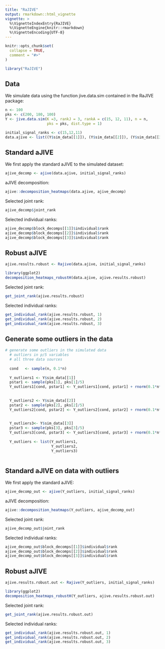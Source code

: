 ```yaml
---
title: "RaJIVE"
output: rmarkdown::html_vignette
vignette: >
  %\VignetteIndexEntry{RaJIVE}
  %\VignetteEngine{knitr::rmarkdown}
  %\VignetteEncoding{UTF-8}
---
```


```r
knitr::opts_chunk$set(
  collapse = TRUE,
  comment = "#>"
)
```

```r
library("RaJIVE")
```

## Data
We simulate data using the function jive.data.sim contained in the RaJIVE package: 

```r
n <- 100
pks <- c(200, 180, 100)
Y <- jive.data.sim(K =3, rankJ = 3, rankA = c(15, 12, 11), n = n,
                   pks = pks, dist.type = 1)

initial_signal_ranks <- c(15,12,11)
data.ajive <- list((Y$sim_data[[1]]), (Y$sim_data[[2]]), (Y$sim_data[[3]]))

```



## Standard aJIVE

We first apply the standard aJIVE to the simulated dataset: 

```r
ajive_decomp <- ajive(data.ajive, initial_signal_ranks)

```

aJIVE decomposition:

```r
ajive::decomposition_heatmaps(data.ajive, ajive_decomp)
```



Selected joint rank:
```r
ajive_decomp$joint_rank
```
Selected individual ranks: 
```r
ajive_decomp$block_decomps[[1]]$individual$rank
ajive_decomp$block_decomps[[2]]$individual$rank
ajive_decomp$block_decomps[[3]]$individual$rank
```



## Robust aJIVE
```r
ajive.results.robust <- Rajive(data.ajive, initial_signal_ranks)
```

```r
library(ggplot2)
decomposition_heatmaps_robustH(data.ajive, ajive.results.robust)
```


Selected joint rank:
```r
get_joint_rank(ajive.results.robust)

```
Selected individual ranks: 
```r
get_individual_rank(ajive.results.robust, 1)
get_individual_rank(ajive.results.robust, 2)
get_individual_rank(ajive.results.robust, 3)

```
## Generate some outliers in the data

```r
# generate some outliers in the simulated data
  # outliers in p/5 variables 
  # all three data sources
   
  cond   <- sample(n, 0.1*n)
  
  Y_outliers1 <- Y$sim_data[[1]]
  pstar1 <- sample(pks[1], pks[1]/5)
  Y_outliers1[cond, pstar1] <- Y_outliers1[cond, pstar1] + rnorm(0.1*n*pstar1, 15 , 1)  
  
  
  Y_outliers2 <- Y$sim_data[[2]]
  pstar2 <- sample(pks[2], pks[2]/5)
  Y_outliers2[cond, pstar2] <- Y_outliers2[cond, pstar2] + rnorm(0.1*n*pstar2, 15 , 1)  
  
  
  Y_outliers3<- Y$sim_data[[3]]
  pstar3 <- sample(pks[3], pks[3]/5)
  Y_outliers3[cond, pstar3] <- Y_outliers3[cond, pstar3] + rnorm(0.1*n*pstar3, 15 , 1)  
  
  Y_outliers <- list(Y_outliers1, 
                     Y_outliers2, 
                     Y_outliers3)
  
```

## Standard aJIVE on data with outliers

We first apply the standard aJIVE: 

```r
ajive_decomp_out <- ajive(Y_outliers, initial_signal_ranks)

```

aJIVE decomposition:

```r
ajive::decomposition_heatmaps(Y_outliers, ajive_decomp_out)
```



Selected joint rank:
```r
ajive_decomp_out$joint_rank
```
Selected individual ranks: 
```r
ajive_decomp_out$block_decomps[[1]]$individual$rank
ajive_decomp_out$block_decomps[[2]]$individual$rank
ajive_decomp_out$block_decomps[[3]]$individual$rank
```



## Robust aJIVE
```r
ajive.results.robust.out <- Rajive(Y_outliers, initial_signal_ranks)
```

```r
library(ggplot2)
decomposition_heatmaps_robustH(Y_outliers, ajive.results.robust.out)
```


Selected joint rank:
```r
get_joint_rank(ajive.results.robust.out)

```
Selected individual ranks: 
```r
get_individual_rank(ajive.results.robust.out, 1)
get_individual_rank(ajive.results.robust.out, 2)
get_individual_rank(ajive.results.robust.out, 3)

```

